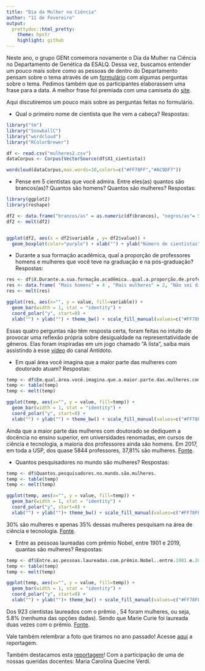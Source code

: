 ```yaml
---
title: "Dia da Mulher na Ciência"
author: "11 de Fevereiro"
output:
  prettydoc::html_pretty:
    theme: hpstr
    highlight: github
---
```



Neste ano, o grupo GENt comemora novamente o Dia da Mulher na Ciência no Departamento de Genética da ESALQ. Dessa vez, buscamos entender um pouco mais sobre como as pessoas de dentro do Departamento pensam sobre o tema através de um [formulário](https://forms.gle/poyF5XtjpB2dgi5W6) com algumas perguntas sobre o tema. Pedimos também que os participantes elaborassem uma frase para a data. A melhor frase foi premiada com uma camiseta do [site]().

Aqui discutiremos um pouco mais sobre as perguntas feitas no formulário.

* Qual o primeiro nome de cientista que lhe vem a cabeça?
Respostas:

```r
library("tm")
library("SnowballC")
library("wordcloud")
library("RColorBrewer")

df <- read.csv("mulheres2.csv")
dataCorpus <- Corpus(VectorSource(df$X1_cientista))

wordcloud(dataCorpus,max.words=10,colors=c("#FF78FF","#AC9DF7"))
```


* Pense em 5 cientistas que você admira. Entre eles(as) quantos são brancos(as)? Quantos são homens? Quantos são mulheres? 
Respostas:

```r
library(ggplot2)
library(reshape)

df2 <- data.frame("brancos/as" = as.numeric(df$brancos), "negros/as"= 5- as.numeric(df$brancos), "homens" = as.numeric(df$homens), "mulheres" = 5 - as.numeric(df$homens)) 
df2 <- melt(df2)


ggplot(df2, aes(x = df2$variable , y= df2$value)) +
  geom_boxplot(color="purple") + xlab("") + ylab("Número de cientistas") + theme_bw()
```


* Durante a sua formação acadêmica, qual a proporção de professores homens e mulheres que você teve na graduação e na pós-graduação?
Respostas:

```r
res <- df$X.Durante.a.sua.formação.acadêmica..qual.a.proporção.de.professores.homens.e.mulheres.que.você.teve.na.graduação.e.na.pós.graduação.
res <- data.frame( "Mais homens" = 4 , "Mais mulheres" = 2, "Não sei dizer" = 1)
res <- melt(res)

ggplot(res, aes(x="", y = value, fill=variable)) + 
  geom_bar(width = 1, stat = "identity") +
  coord_polar("y", start=0) +
  xlab("") + ylab("") + theme_bw() + scale_fill_manual(values=c("#FF78FF", "#AC9DF7", "#D3B7DF"), name="")


```


Essas quatro perguntas não têm resposta certa, foram feitas no intuito de provocar uma reflexão própria sobre desigualdade na representatividade de gêneros. Elas foram inspiradas em um jogo chamado "A lista", saiba mais assistindo à esse [vídeo](https://www.youtube.com/watch?v=6YB1jaMbmv4) do canal Antídoto.


* Em qual área você imagina que a maior parte das mulheres com doutorado atuam?
Respostas:

```r
temp <- df$Em.qual.área.você.imagina.que.a.maior.parte.das.mulheres.com.doutorado.atuam.
temp <- table(temp)
temp <- melt(temp)

ggplot(temp, aes(x="", y = value, fill=temp)) + 
  geom_bar(width = 1, stat = "identity") +
  coord_polar("y", start=0) +
  xlab("") + ylab("") + theme_bw() + scale_fill_manual(values=c("#FF78FF", "#AC9DF7", "#D3B7DF"), name="")

```

Ainda que a maior parte das mulheres com doutorado se dediquem a docência no ensino superior, em universidades renomadas, em cursos de ciência e tecnologia, a maioria dos professores ainda são homens. Em 2017, em toda a USP, dos quase 5844 professores, 37,81% são mulheres. [Fonte](https://jornal.usp.br/universidade/mulheres-fazem-ciencia-mas-ainda-estao-longe-do-topo/).


* Quantos pesquisadores no mundo são mulheres?
Respostas:

```r
temp <- df$Quantos.pesquisadores.no.mundo.são.mulheres.
temp <- table(temp)
temp <- melt(temp)

ggplot(temp, aes(x="", y = value, fill=temp)) + 
  geom_bar(width = 1, stat = "identity") +
  coord_polar("y", start=0) +
  xlab("") + ylab("")+ theme_bw() + scale_fill_manual(values=c("#FF78FF", "#AC9DF7", "#D3B7DF"), name="")
```


30% são mulheres e apenas 35% dessas mulheres pesquisam na área de ciência e tecnologia. [Fonte](https://www.unwomen.org/en/news/in-focus/international-day-of-women-and-girls-in-science).

* Entre as pessoas laureadas com prêmio Nobel, entre 1901 e 2019, quantas são mulheres?
Respostas:

```r
temp <- df$Entre.as.pessoas.laureadas.com.prêmio.Nobel..entre.1901.e.2019..quantas.são.mulheres.
temp <- table(temp)
temp <- melt(temp)

ggplot(temp, aes(x="", y = value, fill=temp)) + 
  geom_bar(width = 1, stat = "identity") +
  coord_polar("y", start=0) +
  xlab("") + ylab("")+ theme_bw() + scale_fill_manual(values=c("#FF78FF", "#AC9DF7", "#D3B7DF"), name="")
```


Dos 923 cientistas laureados com o prêmio , 54 foram mulheres, ou seja, 5.8% (nenhuma das opções dadas). Sendo que Marie Curie foi laureada duas vezes com o prêmio. [Fonte](https://www.nobelprize.org/prizes/facts/nobel-prize-facts/).


Vale também relembrar a foto que tiramos no ano passado! Acesse [aqui](https://www.esalq.usp.br/banco-de-noticias/esalqueanas-celebram-dia-internacional-das-mulheres-na-ci%C3%AAncia) a reportagem.

Também destacamos esta [reportagem](https://jornal.usp.br/universidade/mulheres-fazem-ciencia-mas-ainda-estao-longe-do-topo/)! Com a participação de uma de nossas queridas docentes: Maria Carolina Quecine Verdi.

